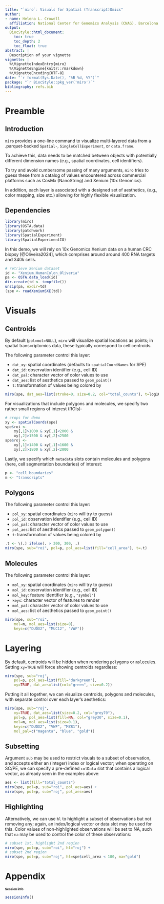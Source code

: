 ```yaml
---
title: "`miro`: Visuals for Spatial (Transcript)Omics"
author:
- name: Helena L. Crowell
  affiliation: National Center for Genomics Analysis (CNAG), Barcelona, Spain
output:
  BiocStyle::html_document:
    toc: true
    toc_depth: 2
    toc_float: true
abstract: |
  Description of your vignette
vignette: |
  %\VignetteIndexEntry{miro}
  %\VignetteEngine{knitr::rmarkdown}
  %\VignetteEncoding{UTF-8}
date: "`r format(Sys.Date(), '%B %d, %Y')`"
package: "`r BiocStyle::pkg_ver('miro')`"
bibliography: refs.bib
---
```


# Preamble

## Introduction

`miro` provides a one-line command to visualize multi-layered data from
a .parquet-backed `Spatial-`, `SingleCellExperiment`, or `data.frame`.

To achieve this, data needs to be matched between objects with potentially 
different dimension names (e.g., spatial coordinates, cell identifiers). 

To try and avoid cumbersome passing of many arguments, `miro` tries to guess 
these from a catalog of values encountered across commercial platforms such 
as CosMx (NanoString) and Xenium (10x Genomics).

In addition, each layer is associated with a designed set of aesthetics, 
(e.g., color mapping, size etc.) allowing for highly flexible visualization.

## Dependencies

```r
library(miro)
library(OSTA.data)
library(patchwork)
library(SpatialExperiment)
library(SpatialExperimentIO)
```

In this demo, we will rely on 10x Genomics Xenium data on a human CRC biopsy 
[@Oliveira2024], which comprises around around 400 RNA targets and 340k cells.

```r
# retrieve Xenium dataset
id <- "Xenium_HumanColon_Oliveria"
pa <- OSTA.data_load(id)
dir.create(td <- tempfile())
unzip(pa, exdir=td)
(spe <- readXeniumSXE(td))
```

# Visuals

## Centroids

By default (`pol=mol=NULL`), `miro` will visualize spatial locations as points;
in spatial transcriptomics data, these typically correspond to cell centroids.

The following parameter control this layer:

- `dat_xy`: spatial coordinates (defaults to `spatialCoordNames` for SPE)
- `dat_id`: observation identifier (e.g., cell ID)
- `dat_pal`: character vector of color values to use
- `dat_aes`: list of aesthetics passed to `geom_point()`
- `t`: transformation of values being colored by

```r
miro(spe, dat_aes=list(stroke=0, size=0.2, col="total_counts"), t=log10)
```

For visualizations that include polygons and molecules, 
we specify two rather small regions of interest (ROIs):

```r
# crops for demo
xy <- spatialCoords(spe)
spe$roi <- 
    xy[,1]>1000 & xy[,1]<2000 & 
    xy[,2]>1500 & xy[,2]<2500 
spe$roj <- 
    xy[,1]>1400 & xy[,1]<1600 & 
    xy[,2]>1800 & xy[,2]<2000 
```

Lastly, we specify which `metadata` slots contain molecules
and polygons (here, cell segmentation boundaries) of interest:

```r
p <- "cell_boundaries"
m <- "transcripts"
```

## Polygons

The following parameter control this layer:

- `pol_xy`: spatial coordinates (`miro` will try to guess)
- `pol_id`: observation identifier (e.g., cell ID)
- `pol_pal`: character vector of color values to use
- `pol_aes`: list of aesthetics passed to `geom_polygon()`
- `t`: transformation of values being colored by

```r
.t <- \(.) ifelse(. > 300, 300, .) 
miro(spe, sub="roi", pol=p, pol_aes=list(fill="cell_area"), t=.t)
```

## Molecules

The following parameter control this layer:

- `mol_xy`: spatial coordinates (`miro` will try to guess)
- `mol_id`: observation identifier (e.g., cell ID)
- `mol_key`: feature identifier (e.g., `"symbol"`)
- `keys`: character vector of features to render
- `mol_pal`: character vector of color values to use
- `mol_aes`: list of aesthetics passed to `geom_point()`

```r
miro(spe, sub="roi", 
    mol=m, mol_aes=list(size=0),
    keys=c("DUOX2", "MUC12", "VWF"))
```

# Layering

By default, centroids will be hidden when rendering `pol`ygons or `mol`ecules.
Setting `xy=TRUE` will force showing centroids regardless: 

```r
miro(spe, sub="roj",
    pol=p, pol_aes=list(fill="darkgreen"),
    xy=TRUE, dat_aes=list(col="green", size=0.2))
```

Putting it all together, we can visualize centroids, polygons and molecules,
with separate control over each layer's aesthetics:

```r
miro(spe, sub="roj",
    xy=TRUE, dat_aes=list(size=0.2, col="grey70"),
    pol=p, pol_aes=list(fill=NA, col="grey30", size=0.1),
    mol=m, mol_aes=list(size=0.1), 
    keys=c("DUOX2", "VWF", "MZB1"),
    mol_pal=c("magenta", "blue", "gold"))
```

## Subsetting

Argument `sub` may be used to restrict visuals to a subset of observation, and
accepts either an (integer) index or logical vector; when operating on SC/PE,
we can specify a pre-defined `colData` slot that contains a logical vector,
as already seen in the examples above:

```r
aes <- list(fill="total_counts")
miro(spe, pol=p, sub="roi", pol_aes=aes) +
miro(spe, pol=p, sub="roj", pol_aes=aes) 
```

## Highlighting

Alternatively, we can use `hl` to highlight a subset of observations but not 
removing any; again, an index/logical vector or data slot may be used for this.
Color values of non-highlighted observations will be set to NA, such that `na`
may be used to control the color of these observations:

```r
# subset 1st, highlight 2nd region
miro(spe, pol=p, sub="roi", hl="roj") +
# subset 2nd region
miro(spe, pol=p, sub="roj", hl=spe$cell_area < 100, na="gold")
```

# Appendix

## Session info {- .smaller}

<style type="text/css">
.smaller {
  font-size: 10px
}
</style>

```r
sessionInfo()
```
